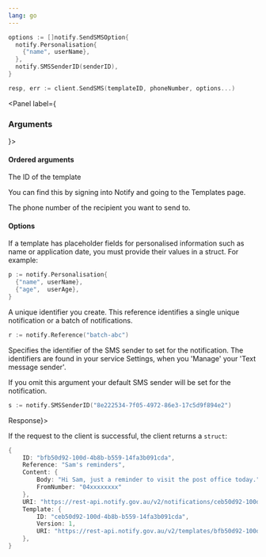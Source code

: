 ```yaml
---
lang: go
---
```


```go
options := []notify.SendSMSOption{
  notify.Personalisation{
    {"name", userName},
  },
  notify.SMSSenderID(senderID),
}

resp, err := client.SendSMS(templateID, phoneNumber, options...)
```

<Panel label={<H3>Arguments</H3>}>

#### Ordered arguments

<Parameters>
  <Parameter required name="templateID" kind="String">

The ID of the template

You can find this by signing into Notify and
going to the Templates page.

  </Parameter>
  <Parameter required name="phoneNumber" kind="String">

The phone number of the recipient you want to send to.

  </Parameter>
</Parameters>

#### Options

<Parameters>
  <Parameter optional name="Personalisation" kind="[]struct{ Key, Value string }">

If a template has placeholder fields for personalised information such as name or application date, you must provide their values in a struct. For example:

```go inline
p := notify.Personalisation{
  {"name", userName},
  {"age",  userAge},
}
```

  </Parameter>
  <Parameter optional name="Reference" kind="string">

A unique identifier you create. This reference identifies a single unique notification or a batch of notifications.

```go inline
r := notify.Reference("batch-abc")
```

  </Parameter>

  <Parameter optional name="SMSSenderID" kind="string">

Specifies the identifier of the SMS sender to set for the notification. The identifiers are found in your service Settings, when you 'Manage' your 'Text message sender'.

If you omit this argument your default SMS sender will be set for the notification.

```go inline nonumbers
s := notify.SMSSenderID("8e222534-7f05-4972-86e3-17c5d9f894e2")
```

  </Parameter>
</Parameters>
</Panel>
<Panel label={<H3>Response</H3>}>

If the request to the client is successful, the client returns a `struct`:

```go
{
    ID: "bfb50d92-100d-4b8b-b559-14fa3b091cda",
    Reference: "Sam's reminders",
    Content: {
        Body: "Hi Sam, just a reminder to visit the post office today.",
        FromNumber: "04xxxxxxxx"
    },
    URI: "https://rest-api.notify.gov.au/v2/notifications/ceb50d92-100d-4b8b-b559-14fa3b091cd",
    Template: {
        ID: "ceb50d92-100d-4b8b-b559-14fa3b091cda",
        Version: 1,
        URI: "https://rest-api.notify.gov.au/v2/templates/bfb50d92-100d-4b8b-b559-14fa3b091cda"
    },
}
```

</Panel>
